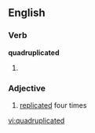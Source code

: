 ==English==

===Verb===
'''quadruplicated'''

# {{past of|[[quadruplicate]]}}

===Adjective===
{{en-adj|-}}

# [[replicated]] four times

[[vi:quadruplicated]]